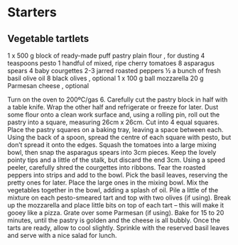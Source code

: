 # Starters

## Vegetable tartlets

1 x 500 g block of ready-made puff pastry
plain flour , for dusting
4 teaspoons pesto
1 handful of mixed, ripe cherry tomatoes
8 asparagus spears
4 baby courgettes
2-3 jarred roasted peppers
½ a bunch of fresh basil
olive oil
8 black olives , optional
1 x 100 g ball mozzarella
20 g Parmesan cheese , optional

Turn on the oven to 200ºC/gas 6. Carefully cut the pastry block in half with a table knife. Wrap the other half and refrigerate or freeze for later.
Dust some flour onto a clean work surface and, using a rolling pin, roll out the pastry into a square, measuring 26cm x 26cm. Cut into 4 equal squares.
Place the pastry squares on a baking tray, leaving a space between each.
Using the back of a spoon, spread the centre of each square with pesto, but don’t spread it onto the edges.
Squash the tomatoes into a large mixing bowl, then snap the asparagus spears into 3cm pieces. Keep the lovely pointy tips and a little of the stalk, but discard the end 3cm.
Using a speed peeler, carefully shred the courgettes into ribbons. Tear the roasted peppers into strips and add to the bowl.
Pick the basil leaves, reserving the pretty ones for later. Place the large ones in the mixing bowl.
Mix the vegetables together in the bowl, adding a splash of oil. Pile a little of the mixture on each pesto-smeared tart and top with two olives (if using).
Break up the mozzarella and place little bits on top of each tart – this will make it gooey like a pizza. Grate over some Parmesan (if using).
Bake for 15 to 20 minutes, until the pastry is golden and the cheese is all bubbly.
Once the tarts are ready, allow to cool slightly. Sprinkle with the reserved basil leaves and serve with a nice salad for lunch.
